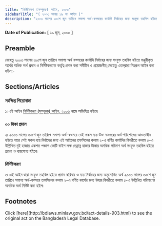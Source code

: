 ```yaml
---
title: "নির্দিষ্টকরণ (সম্পূরক) আইন, ২০০৩"
sidebarTitle: "( ২০০৩ সনের ১৬ নং আইন )"
description: "২০০৩ সালের ৩০শে জুন তারিখে সমাপ্য অর্থ-বত্সরের কার্যাদি নির্বাহের জন্য সংযুক্ত তহবিল হইতে মঞ্জুরীকৃত অর্থের অধিক অর্থ প্রদান ও নির্দিষ্টকরণের কর্তৃত্ব প্রদানের জন্য প্রণীত আইন৷"
---
```


**Date of Publication:** [ ১৯ জুন, ২০০৩ ]

## Preamble

যেহেতু ২০০৩ সালের ৩০শে জুন তারিখে সমাপ্য অর্থ বত্সরের কার্যাদি নির্বাহের জন্য সংযুক্ত তহবিল হইতে মঞ্জুরীকৃত অর্থের অধিক অর্থ প্রদান ও নির্দিষ্টকরণের কর্তৃত্ব প্রদান করা সমীচীন ও প্রয়োজনীয়;সেহেতু এতদ্‌দ্বারা নিম্নরূপ আইন করা হইল:-

## Sections/Articles

### সংক্ষিপ্ত শিরোনামা

১৷ এই আইন [নির্দিষ্টকরণ (সম্পূরক) আইন, ২০০৩](/laws/act-903 "নির্দিষ্টকরণ (সম্পূরক) আইন, ২০০৩") নামে অভিহিত হইবে৷

### ০০ টাকা প্রদান

২৷ ২০০৩ সালের ৩০শে জুন তারিখে সমাপ্য অর্থ-বত্সরে যেই সকল ব্যয় উক্ত বত্সরের অর্থ পরিশোধের আওতাধীন হইতে পারে সেই সকল ব্যয় নির্বাহের জন্য এই আইনের তফসিলের কলাম ২-এ বর্ণিত কার্যাদির বিপরীতে কলাম ৫-এ উল্লিখিত দুই হাজার একশত পঞ্চাশ কোটি বাইশ লক্ষ তেপ্পান্ন হাজার টাকার অনধিক পরিমাণ অর্থ সংযুক্ত তহবিল হইতে প্রদেয় ও ব্যয়যোগ্য হইবে৷

### নির্দিষ্টকরণ

৩৷ এই আইন দ্বারা সংযুক্ত তহবিল হইতে প্রদান করিবার ও ব্যয় নির্বাহের জন্য অনুমোদিত অর্থ ২০০৩ সালের ৩০শে জুন তারিখে সমাপ্য অর্থ-বত্সরে তফসিলের কলাম ২-এ বর্ণিত কার্যের জন্য উহার বিপরীতে কলাম ৫-এ উল্লিখিত পরিমাণের অনধিক অর্থ নির্দিষ্ট করা হইল৷

## Footnotes

<Note>
  Click [here](http://bdlaws.minlaw.gov.bd/act-details-903.html) to see the original act on the Bangladesh Legal Database.
</Note>

